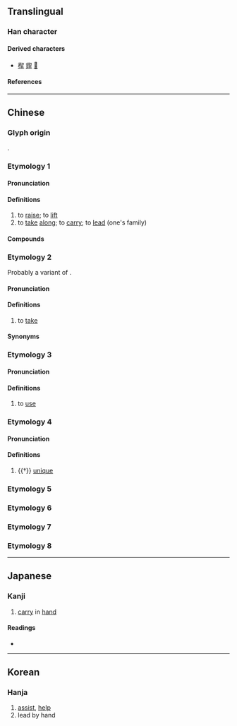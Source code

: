 {{character info}}
==Translingual==

===Han character===
{{Han char|rn=64|rad=手|as=06|sn=10|four=57502|canj=QHQ|ids=⿱㓞手}}

====Derived characters====
* [[㮮]] [[䤿]] [[𢹫]]

====References====
{{Han ref|kx=0429.220|dkj=12035|dj=0779.010|hdz=31863.010|uh=6308}}

----

==Chinese==

===Glyph origin===
{{Han etym}}
{{Han compound|㓞|手|ls=psc|c1=p|c2=s|t2=hand}}.

===Etymology 1===
{{zh-forms}}

====Pronunciation====
{{zh-pron
|m=qiè
|c=kit3,hit3
|mn=khiat
|mn-t=kiag4/kiêg4
|mc=y
|oc=y
|cat=v
}}
{{attn|zh|Min Nan hia̍t, khoe̍h, khoeh?}}

====Definitions====
{{zh-hanzi}}

# to [[raise]]; to [[lift]]
# to [[take]] [[along]]; to [[carry]]; to [[lead]] (one's family)

====Compounds====
{{zh-der|左挈右提|帶挈|左提右挈|挈瓶之知|挈領|拖男挈女|挈帶|挈挈|挈榼提壺|提挈|挈壺|攜雲挈雨|挈屐而歸|攜老挈幼|攜男挈女|挈眷|挈瓶小智|挈瓶|提綱挈領}}

===Etymology 2===
{{zh-forms|alt=提,摕,𢭪-Teochew}}
Probably a variant of {{zh-l|提|the̍h|to take}}.

====Pronunciation====
{{zh-pron
|mn=tw:khe̍h
|mn-t=kiêh8/kioh8
|mn-t_note=kiêh8 - Chaozhou; kioh8 - Shantou
|cat=v
}}

====Definitions====
{{zh-hanzi}}

# {{lb|zh|Taiwan Min Nan|Teochew}} to [[take]]

====Synonyms====
{{zh-dial|拿}}

===Etymology 3===

====Pronunciation====
{{zh-pron
|md=kĕk
|cat=v
}}

====Definitions====
{{zh-hanzi}}

# {{lb|zh|Min Dong}} to [[use]]



===Etymology 4===
{{zh-forms}}

====Pronunciation====
{{zh-pron
|m=jiá
|cat=a
}}

====Definitions====
{{zh-hanzi}}

# {{†}} [[unique]]

===Etymology 5===
{{zh-see|契|v}}

===Etymology 6===
{{zh-see|𦸉|v}}

===Etymology 7===
{{zh-see|觢|v}}

===Etymology 8===
{{zh-see|𤲍|v}}

----

==Japanese==

===Kanji===
{{ja-kanji|grade=|rs=手06}}

# [[carry]] in [[hand]]

====Readings====
* {{ja-readings|on=[[けつ]] (ketsu), [[けい]] (kei)|kun=[[ひっさげる]] (hissageru)}}

----

==Korean==

===Hanja===
{{ko-hanja|hangeul=[[설]], [[계]]|eumhun=|rv=seol, gye|mr=sŏl, kye|y=sel, kyey}}

# [[assist]], [[help]]
# lead by hand
